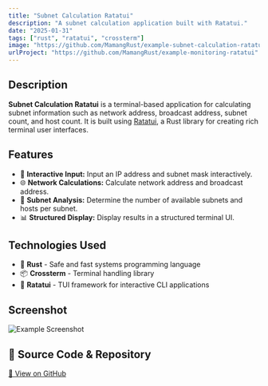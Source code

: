 ```yaml
---
title: "Subnet Calculation Ratatui"
description: "A subnet calculation application built with Ratatui."
date: "2025-01-31"
tags: ["rust", "ratatui", "crossterm"]
image: "https://github.com/MamangRust/example-subnet-calculation-ratatui/raw/main/image/example.png?raw=true"
urlProject: "https://github.com/MamangRust/example-monitoring-ratatui"
---
```


## Description

**Subnet Calculation Ratatui** is a terminal-based application for calculating subnet information such as network address, broadcast address, subnet count, and host count. It is built using [Ratatui](https://github.com/ratatui-org/ratatui), a Rust library for creating rich terminal user interfaces.


## Features
- 🔢 **Interactive Input:** Input an IP address and subnet mask interactively.
- 🌐 **Network Calculations:** Calculate network address and broadcast address.
- 🧩 **Subnet Analysis:** Determine the number of available subnets and hosts per subnet.
- 📊 **Structured Display:** Display results in a structured terminal UI.

## Technologies Used

- 🦀 **Rust** - Safe and fast systems programming language
- 📦 **Crossterm** - Terminal handling library
- 🎨 **Ratatui** - TUI framework for interactive CLI applications



## Screenshot
![Example Screenshot](https://github.com/MamangRust/example-subnet-calculation-ratatui/raw/main/image/example.png?raw=true)




## 🔗 Source Code & Repository
[📌 View on GitHub](https://github.com/MamangRust/example-subnet-calculation-ratatui)

